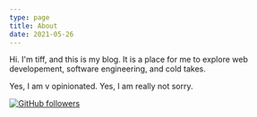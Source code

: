 ```yaml
---
type: page
title: About
date: 2021-05-26
---
```


Hi. I'm tiff, and this is my blog. It is a place for me to explore web developement, software engineering, and cold takes.

Yes, I am v opinionated. Yes, I am really not sorry.

<p>
  <a href="https://github.com/twhite96">
    <img alt="GitHub followers" src="https://img.shields.io/github/followers/twhite96?color=black&logo=Github&logoColor=white&style=for-the-badge" />
  </a>
</p>